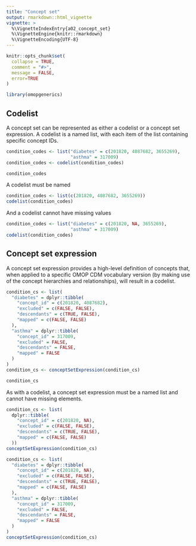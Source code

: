---
title: "Concept set"
output: rmarkdown::html_vignette
vignette: >
  %\VignetteIndexEntry{a02_concept_set}
  %\VignetteEngine{knitr::rmarkdown}
  %\VignetteEncoding{UTF-8}
---

```{r, include = FALSE}
knitr::opts_chunk$set(
  collapse = TRUE,
  comment = "#>", 
  message = FALSE,
  error=TRUE
)
```

```{r setup}
library(omopgenerics)
```


## Codelist
A concept set can be represented as either a codelist or a concept set expression. A codelist is a named list, with each item of the list containing specific concept IDs. 
```{r}
condition_codes <- list("diabetes" = c(201820, 4087682, 3655269),
                        "asthma" = 317009)
condition_codes <- codelist(condition_codes)

condition_codes
```

A codelist must be named
```{r}
condition_codes <- list(c(201820, 4087682, 3655269))
codelist(condition_codes)
```

And a codelist cannot have missing values
```{r}
condition_codes <- list("diabetes" = c(201820, NA, 3655269),
                        "asthma" = 317009)
codelist(condition_codes)
```


## Concept set expression
A concept set expression provides a high-level definition of concepts that, when applied to a specific OMOP CDM vocabulary version (by making use of the concept hierarchies and relationships), will result in a codelist. 

```{r}
condition_cs <- list(
  "diabetes" = dplyr::tibble(
    "concept_id" = c(201820, 4087682),
    "excluded" = c(FALSE, FALSE),
    "descendants" = c(TRUE, FALSE),
    "mapped" = c(FALSE, FALSE)
  ),
  "asthma" = dplyr::tibble(
    "concept_id" = 317009,
    "excluded" = FALSE,
    "descendants" = FALSE,
    "mapped" = FALSE
  )
)
condition_cs <- conceptSetExpression(condition_cs)

condition_cs
```

As with a codelist, a concept set expression must be a named list and cannot have missing elements.
```{r}
condition_cs <- list(
  dplyr::tibble(
    "concept_id" = c(201820, NA),
    "excluded" = c(FALSE, FALSE),
    "descendants" = c(TRUE, FALSE),
    "mapped" = c(FALSE, FALSE)
  ))
conceptSetExpression(condition_cs)
```

```{r}
condition_cs <- list(
  "diabetes" = dplyr::tibble(
    "concept_id" = c(201820, NA),
    "excluded" = c(FALSE, FALSE),
    "descendants" = c(TRUE, FALSE),
    "mapped" = c(FALSE, FALSE)
  ),
  "asthma" = dplyr::tibble(
    "concept_id" = 317009,
    "excluded" = FALSE,
    "descendants" = FALSE,
    "mapped" = FALSE
  )
)
conceptSetExpression(condition_cs)
```


